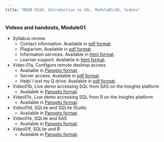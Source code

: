 ```yaml
---
title: "MEDB 5510, Introduction to SQL, Module01/02, Videos"
---
```

### Videos and handouts, Module01

+ Syllabus review
  + Contact information. Available in [pdf format](https://github.com/pmean/introduction-to-sql/blob/master/module01-start-here/results/contact-information.pdf).
  + Plagiarism. Available in [pdf format](https://github.com/pmean/introduction-to-sql/blob/master/module01-start-here/results/plagiarism.pdf).
  + Information services. Available in [html format](https://www.umkc.edu/is/).
  + Learner support. Available in [html format](https://umkc.instructure.com/courses/65702/pages/page01e-learner-support).
+ Video 01a, Configure remote desktop access
  + Available in [Panopto format](https://umkc.hosted.panopto.com/Panopto/Pages/Viewer.aspx?id=5672c2bb-27c0-4908-b7e3-aaaa0128be5b).
  + Server access. Available in [pdf format](https://umkc.instructure.com/courses/65702/files/3005802).
  + Help! I lost my Q drive. Available in [pdf format]().
+ Video01b, Live demo accessing SQL from SAS on the Insights platform
  + Available in [Panopto format](https://umkc.hosted.panopto.com/Panopto/Pages/Viewer.aspx?id=77cc43a3-6adc-462d-b931-aab001185329).
+ Video01c, Live demo accessing SQL from R on the Insights platform
  + Available in [Panopto format](https://umkc.hosted.panopto.com/Panopto/Pages/Viewer.aspx?id=892ad6f1-40bb-4d0f-ba83-aab0011fa818).
+ Video01d, SQLite and SQLite Studio
  + Available in [Panopto format](https://umkc.hosted.panopto.com/Panopto/Pages/Viewer.aspx?id=9f7d698a-3161-4ba5-ac91-aaad00f39cf8).
+ Video01e, SQLite and SAS
  + Available in [Panopto format](https://umkc.hosted.panopto.com/Panopto/Pages/Viewer.aspx?id=8d99da1e-b122-4079-a976-aaad00fdc0aa).
+ Video01f, SQLite and R
  + Available in [Panopto format](https://umkc.hosted.panopto.com/Panopto/Pages/Viewer.aspx?id=cc8ab06c-5e5f-4cfd-8a2e-aaad010398ff).
  
  

